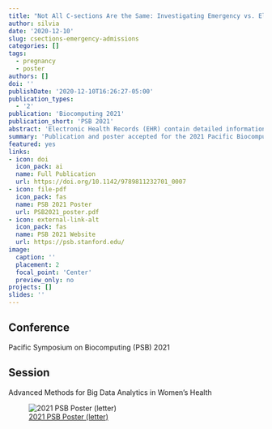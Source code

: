```yaml
---
title: "Not All C-sections Are the Same: Investigating Emergency vs. Elective C-section Deliveries as an Adverse Pregnancy Outcome"
author: silvia
date: '2020-12-10'
slug: csections-emergency-admissions
categories: []
tags:
  - pregnancy
  - poster
authors: []
doi: ''
publishDate: '2020-12-10T16:26:27-05:00'
publication_types:
  - '2'
publication: 'Biocomputing 2021'
publication_short: 'PSB 2021'
abstract: 'Electronic Health Records (EHR) contain detailed information about a patient’s medical history and can be helpful in understanding clinical outcomes among populations generally underrepresented in research, including pregnant individuals. A cesarean delivery is a clinical outcome often considered in studies as an adverse pregnancy outcome, when in reality there are circumstances in which a cesarean delivery is considered the safest or best choice given the patient’s medical history, situation, and comfort. Rather than consider all cesarean deliveries to be negative outcomes, it is important to examine other risk factors that may contribute to a cesarean delivery being an adverse event. Looking at emergency admissions can be a useful way to ascertain whether or not a cesarean delivery is part of an adverse event. This study utilizes EHR data from Penn Medicine to assess patient characteristics and pregnancy-related conditions as risk factors for an emergency admission at the time of delivery. After adjusting for pregnancy number and cesarean number for each patient, preterm birth increased risk of an emergency admission, and patients younger than 25, or identifying as Black/African American, Asian, or Other/Mixed, had an increased risk. Later pregnancies and repeat cesareans decreased the risk of an emergency delivery, and White, Hispanic, and Native Hawaiian/Pacific Islander patients were at decreased risk. The same risk factors and trends were found among cesarean deliveries, except that Asian patients did not have an increased risk, and Native Hawaiian/Pacific Islander patients did not have a reduced risk in this group.'
summary: 'Publication and poster accepted for the 2021 Pacific Biocomputing Symposium. This study utilizes Electronic Health Record (EHR) data to assess the impact of pregnancy-specific maternal morbidity and patient-specific characteristics on experiencing an emergency admission at the time of delivery and its relationship to Cesarean section (C-section) deliveries'
featured: yes
links:
- icon: doi
  icon_pack: ai
  name: Full Publication
  url: https://doi.org/10.1142/9789811232701_0007
- icon: file-pdf
  icon_pack: fas
  name: PSB 2021 Poster
  url: PSB2021_poster.pdf
- icon: external-link-alt
  icon_pack: fas
  name: PSB 2021 Website
  url: https://psb.stanford.edu/
image:
  caption: ''
  placement: 2
  focal_point: 'Center'
  preview_only: no
projects: []
slides: ''
---
```

## Conference

Pacific Symposium on Biocomputing (PSB) 2021

## Session

Advanced Methods for Big Data Analytics in Women's Health

![[2021 PSB Poster (letter)](PSB2021_poster_letter.pdf)](PSB2021_poster_letter.png)
